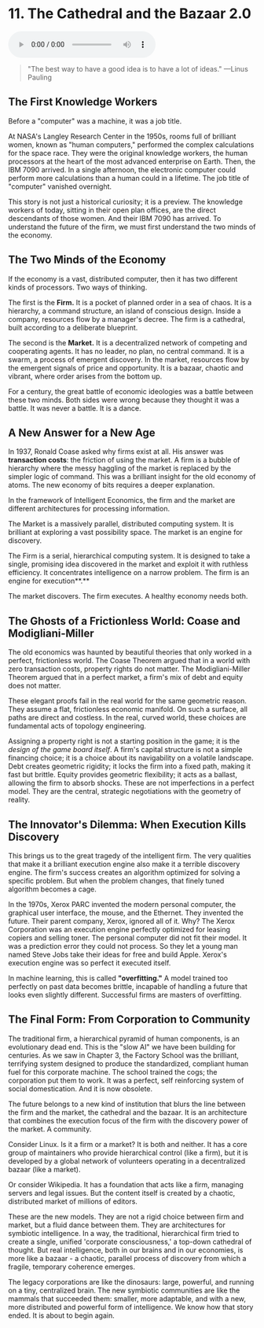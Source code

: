 # 11. The Cathedral and the Bazaar 2.0

<audio controls className="w-full mt-6">
  <source
    src="https://webstatics.ii.inc/audiobook/Chapter-11-TLE-NEW.mp3"
    type="audio/mp3"
  />
</audio>

> "The best way to have a good idea is to have a lot of ideas."
> —Linus Pauling

## The First Knowledge Workers

Before a "computer" was a machine, it was a job title.

At NASA's Langley Research Center in the 1950s, rooms full of brilliant women, known as "human computers," performed the complex calculations for the space race. They were the original knowledge workers, the human processors at the heart of the most advanced enterprise on Earth. Then, the IBM 7090 arrived. In a single afternoon, the electronic computer could perform more calculations than a human could in a lifetime. The job title of "computer" vanished overnight.

This story is not just a historical curiosity; it is a preview. The knowledge workers of today, sitting in their open plan offices, are the direct descendants of those women. And their IBM 7090 has arrived. To understand the future of the firm, we must first understand the two minds of the economy.

## The Two Minds of the Economy

If the economy is a vast, distributed computer, then it has two different kinds of processors. Two ways of thinking.

The first is the **Firm.** It is a pocket of planned order in a sea of chaos. It is a hierarchy, a command structure, an island of conscious design. Inside a company, resources flow by a manager's decree. The firm is a cathedral, built according to a deliberate blueprint.

The second is the **Market.** It is a decentralized network of competing and cooperating agents. It has no leader, no plan, no central command. It is a swarm, a process of emergent discovery. In the market, resources flow by the emergent signals of price and opportunity. It is a bazaar, chaotic and vibrant, where order arises from the bottom up.

For a century, the great battle of economic ideologies was a battle between these two minds. Both sides were wrong because they thought it was a battle. It was never a battle. It is a dance.

## A New Answer for a New Age

In 1937, Ronald Coase asked why firms exist at all. His answer was **transaction costs**: the friction of using the market. A firm is a bubble of hierarchy where the messy haggling of the market is replaced by the simpler logic of command. This was a brilliant insight for the old economy of atoms. The new economy of bits requires a deeper explanation.

In the framework of Intelligent Economics, the firm and the market are different architectures for processing information.

The Market is a massively parallel, distributed computing system. It is brilliant at exploring a vast possibility space. The market is an engine for discovery.

The Firm is a serial, hierarchical computing system. It is designed to take a single, promising idea discovered in the market and exploit it with ruthless efficiency. It concentrates intelligence on a narrow problem. The firm is an engine for execution**.**

The market discovers. The firm executes. A healthy economy needs both.

## The Ghosts of a Frictionless World: Coase and Modigliani-Miller

The old economics was haunted by beautiful theories that only worked in a perfect, frictionless world. The Coase Theorem argued that in a world with zero transaction costs, property rights do not matter. The Modigliani-Miller Theorem argued that in a perfect market, a firm's mix of debt and equity does not matter.

These elegant proofs fail in the real world for the same geometric reason. They assume a flat, frictionless economic manifold. On such a surface, all paths are direct and costless. In the real, curved world, these choices are fundamental acts of topology engineering.

Assigning a property right is not a starting position in the game; it is the _design of the game board itself_. A firm's capital structure is not a simple financing choice; it is a choice about its navigability on a volatile landscape. Debt creates geometric rigidity; it locks the firm into a fixed path, making it fast but brittle. Equity provides geometric flexibility; it acts as a ballast, allowing the firm to absorb shocks. These are not imperfections in a perfect model. They are the central, strategic negotiations with the geometry of reality.

## The Innovator's Dilemma: When Execution Kills Discovery

This brings us to the great tragedy of the intelligent firm. The very qualities that make it a brilliant execution engine also make it a terrible discovery engine. The firm's success creates an algorithm optimized for solving a specific problem. But when the problem changes, that finely tuned algorithm becomes a cage.

In the 1970s, Xerox PARC invented the modern personal computer, the graphical user interface, the mouse, and the Ethernet. They invented the future. Their parent company, Xerox, ignored all of it. Why? The Xerox Corporation was an execution engine perfectly optimized for leasing copiers and selling toner. The personal computer did not fit their model. It was a prediction error they could not process. So they let a young man named Steve Jobs take their ideas for free and build Apple. Xerox's execution engine was so perfect it executed itself.

In machine learning, this is called **"overfitting."** A model trained too perfectly on past data becomes brittle, incapable of handling a future that looks even slightly different. Successful firms are masters of overfitting.

## The Final Form: From Corporation to Community

The traditional firm, a hierarchical pyramid of human components, is an evolutionary dead end. This is the "slow AI" we have been building for centuries. As we saw in Chapter 3, the Factory School was the brilliant, terrifying system designed to produce the standardized, compliant human fuel for this corporate machine. The school trained the cogs; the corporation put them to work. It was a perfect, self reinforcing system of social domestication. And it is now obsolete.

The future belongs to a new kind of institution that blurs the line between the firm and the market, the cathedral and the bazaar. It is an architecture that combines the execution focus of the firm with the discovery power of the market. A community.

Consider Linux. Is it a firm or a market? It is both and neither. It has a core group of maintainers who provide hierarchical control (like a firm), but it is developed by a global network of volunteers operating in a decentralized bazaar (like a market).

Or consider Wikipedia. It has a foundation that acts like a firm, managing servers and legal issues. But the content itself is created by a chaotic, distributed market of millions of editors.

These are the new models. They are not a rigid choice between firm and market, but a fluid dance between them. They are architectures for symbiotic intelligence. In a way, the traditional, hierarchical firm tried to create a single, unified 'corporate consciousness,' a top-down cathedral of thought. But real intelligence, both in our brains and in our economies, is more like a bazaar \- a chaotic, parallel process of discovery from which a fragile, temporary coherence emerges.

The legacy corporations are like the dinosaurs: large, powerful, and running on a tiny, centralized brain. The new symbiotic communities are like the mammals that succeeded them: smaller, more adaptable, and with a new, more distributed and powerful form of intelligence. We know how that story ended. It is about to begin again.
